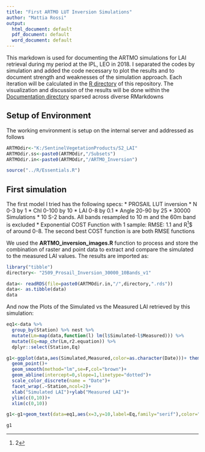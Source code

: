 ```yaml
---
title: "First ARTMO LUT Inversion Simulations"
author: "Mattia Rossi"
output:
  html_document: default
  pdf_document: default
  word_document: default
---
```


This markdown is used for documenting the ARTMO simulations for LAI retrieval during my period at the IPL, LEO in 2018.
I separated the codes by simulation and added the code necessary to plot the results and to document strength and weaknesses of the simulation approach.
Each iteration will be calculated in the [R directory](https://github.com/mattia6690/ARTMO_R/tree/master/R) of this repository. The visualization and discussion of the results will be done within the [Documentation directory](https://github.com/mattia6690/ARTMO_R/tree/master/R) sparsed across diverse RMarkdowns

## Setup of Environment

The working environment is setup on the internal server and addressed as follows

```r
ARTMOdir<-"K:/SentinelVegetationProducts/S2_LAI"
ARTMOdir.ss<-paste0(ARTMOdir,"/Subsets")
ARTMOdir.in<-paste0(ARTMOdir,"/ARTMO_Inversion")

source("../R/Essentials.R")

```

## First simulation

The first model I tried has the following specs:
* PROSAIL LUT inversion
* N 0-3 by 1 
* Chl 0-100 by 10
* LAI 0-8 by 0.1
* Angle 20-90 by 25
* 30000 Simulations
* 10 S-2 bands. All bands resampled to 10 m and the 60m band is excluded
* Exponential COST Function with 1 sample: RMSE: 1.1 and R^[2]$ of around 0-8. The second best COST function is are both RMSE functions

We used the **ARTMO_inversion_images.R** function to process and store the combination of raster and point data to extract and compare the simulated to the measured LAI values. The results are imported as:

```r
library("tibble")
directory<- "2509_Prosail_Inversion_30000_10Bands_v1"

data<- readRDS(file=paste0(ARTMOdir.in,"/",directory,".rds")) 
data<- as.tibble(data)
data

```

And now the Plots of the Simulated vs the Measured LAI retrieved by this simulation:
```r
eq1<-data %>% 
  group_by(Station) %>% nest %>% 
  mutate(Lm=map(data,function(l) lm(l$Simulated~l$Measured))) %>% 
  mutate(Eq=map_chr(Lm,r2.equation)) %>% 
  dplyr::select(Station,Eq)

g1<-ggplot(data,aes(Simulated,Measured,color=as.character(Date)))+ theme_bw()+
  geom_point()+
  geom_smooth(method="lm",se=F,col="brown")+
  geom_abline(intercept=0,slope=1,linetype="dotted")+
  scale_color_discrete(name = "Date")+
  facet_wrap(.~Station,ncol=2)+
  xlab("Simulated LAI")+ylab("Measured LAI")+
  ylim(c(0,10))+
  xlim(c(0,10))

g1<-g1+geom_text(data=eq1,aes(x=3,y=10,label=Eq,family="serif"),color="black",parse=T)

g1
```




